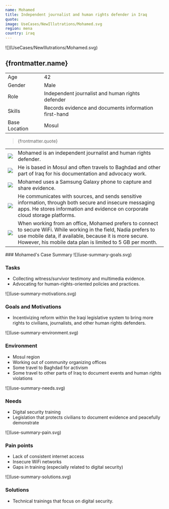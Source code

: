 ```yaml
---
name: Mohamed
title: Independent journalist and human rights defender in Iraq
quote:
image: UseCases/NewIllutrations/Mohamed.svg
region: mena
country: iraq
---
```



<ProfileSection>
![](UseCases/NewIllutrations/Mohamed.svg)

## **{frontmatter.name}**

|               |                                                       |
| ------------- | ----------------------------------------------------- |
| Age           | 42                                                    |
| Gender        | Male                                                  |
| Role          | Independent journalist and human rights defender      |
| Skills        | Records evidence and documents information first-hand |
| Base Location | Mosul                                                 |

> {frontmatter.quote}

|                    |                                                                                                                                                                                                                                            |
| ------------------ | ------------------------------------------------------------------------------------------------------------------------------------------------------------------------------------------------------------------------------------------ |
| ![](checkmark.svg) | Mohamed is an independent journalist and human rights defender.                                                                                                                                                                                         |
| ![](folder.svg)    | He is based in Mosul and often travels to Baghdad and other part of Iraq for his documentation and advocacy work.                                                                                                                          |
| ![](play.svg)      | Mohamed uses a Samsung Galaxy phone to capture and share evidence.                                                                                                                                                                         |
| ![](website.svg)   | He communicates with sources, and sends sensitive information, through both secure and insecure messaging apps. He stores information and evidence on corporate cloud storage platforms.                                                   |
| ![](squares.svg)   | When working from an office, Mohamed prefers to connect to secure WiFi. While working in the field, Nadia prefers to use mobile data, if available, because it is more secure. However, his mobile data plan is limited to 5 GB per month. |

</ProfileSection>
<AchievementsSection>
    ### Mohamed's Case Summary

<AchievementItem>
![](use-summary-goals.svg)

### Tasks

- Collecting witness/survivor testimony and multimedia evidence.
- Advocating for human-rights-oriented policies and practices.

</AchievementItem>
<AchievementItem>
![](use-summary-motivations.svg)

### Goals and Motivations

- Incentivizing reform within the Iraqi legislative system to bring more rights to civilians, journalists, and other human rights defenders.

</AchievementItem>
<AchievementItem>
![](use-summary-environment.svg)

### Environment

- Mosul region
- Working out of community organizing offices
- Some travel to Baghdad for activism
- Some travel to other parts of Iraq to document events and human rights violations

</AchievementItem>
<AchievementItem>
![](use-summary-needs.svg)

### Needs

- Digital security training
- Legislation that protects civilians to document evidence and peacefully demonstrate

</AchievementItem>
<AchievementItem>
![](use-summary-pain.svg)

### Pain points

- Lack of consistent internet access
- Insecure WiFi networks
- Gaps in training (especially related to digital security)

</AchievementItem>
<AchievementItem>
![](use-summary-solutions.svg)

### Solutions

- Technical trainings that focus on digital security.

</AchievementItem>
</AchievementsSection>
